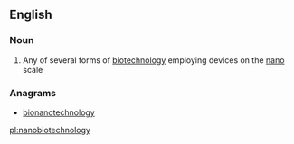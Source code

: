 ==English==

===Noun===
{{wikipedia}}
{{en-noun|nanobiotechnologies|-}}

# Any of several forms of [[biotechnology]] employing devices on the [[nano]] scale

===Anagrams===
* [[bionanotechnology#English|bionanotechnology]]

[[pl:nanobiotechnology]]